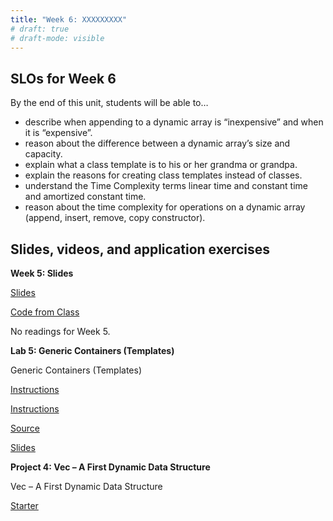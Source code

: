 ```yaml
---
title: "Week 6: XXXXXXXXX"
# draft: true
# draft-mode: visible
---
```


## SLOs for Week 6

By the end of this unit, students will be able to...

- describe when appending to a dynamic array is "inexpensive" and when it is "expensive".
- reason about the difference between a dynamic array's size and capacity.
- explain what a class template is to his or her grandma or grandpa.
- explain the reasons for creating class templates instead of classes.
- understand the Time Complexity terms linear time and constant time and amortized constant time.
- reason about the time complexity for operations on a dynamic array (append, insert, remove, copy constructor).

## Slides, videos, and application exercises

::: slide-deck
**Week 5: Slides**

::: slides
[Slides](https://docs.google.com/presentation/d/19Dyq-ocaGfhTA623PzKYofXuDHr-gz8eRP19zv65Mu0/edit?usp=sharing)
:::

::: source
[Code from Class](https://calvincollege-my.sharepoint.com/:f:/g/personal/vtn2_calvin_edu/Eredz2bHiShCtI0CVssiaggB8tUES6QbacEf2cc4PBhTgQ?e=uoV7Uu)
:::

::: reading
No readings for Week 5.

<!-- -   R4DS :: [Chp 2 - Introduction](https://r4ds.had.co.nz/explore-intro.html)
-   IMS :: [Sec 1.1 & 1.2 - Case study & Data basics](https://openintro-ims.netlify.app/data-hello.html) -->
:::
<!-- ::: video
[Video](https://youtu.be/_YqEHZccujc)
:::
-->

:::

<!-- ## Lab -->

::: lab
**Lab 5: Generic Containers (Templates)**

Generic Containers (Templates)

::: instructions
[Instructions](labs/lab-05/lab05.qmd)
:::

::: instructions
[Instructions](slides/lab06-slides.qmd)
:::

::: starter
[Source](https://classroom.github.com/a/_TFPzkme)
:::

::: slides
[Slides](./slides/lab05-slides.qmd)
:::
:::


<!-- ## Homework assignments -->

::: homework
**Project 4: Vec -- A First Dynamic Data Structure**

Vec -- A First Dynamic Data Structure

<!-- ::: instructions
[Instructions](projects/proj-04/proj04.qmd)
::: -->

<!-- ::: source
[Source](https://github.com/rstudio-education/datascience-box/tree/master/course-materials/hw-instructions/hw-10)
::: -->

::: starter
[Starter](https://classroom.github.com/a/BR1S81yc)
:::
:::

<!-- ::: exam
**Exam 1**
Exam on Friday during class. Bring your laptop. Content: Weeks 0 - 2.
::: -->

<!-- ::: application-exercise
**First dataviz**

> **Option 1 - UN Votes**
>
> ::: source
> [Source](https://github.com/rstudio-education/datascience-box/tree/master/course-materials/application-exercises/ae-01a-un-votes/unvotes.qmd)
> :::
>
> ::: video
> [Video](https://youtu.be/r-uTBEclM1E)
> :::

> **Option 2 - COVID-19**
>
> ::: source
> [Source](https://github.com/rstudio-education/datascience-box/blob/master/course-materials/application-exercises/ae-01b-covid/covid.qmd)
> :::
::: -->


<!-- ::: guest-lecture
**Alberto Cairo - How charts lie**

::: video
[Video](https://youtu.be/Low28hx4wyk)
:::
::: -->